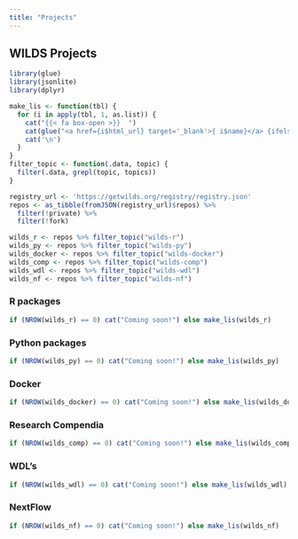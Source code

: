 ```yaml
---
title: "Projects"
---
```


## WILDS Projects

```r
library(glue)
library(jsonlite)
library(dplyr)
```

```r
make_lis <- function(tbl) {
  for (i in apply(tbl, 1, as.list)) {
    cat("{{< fa box-open >}}  ")
    cat(glue("<a href={i$html_url} target='_blank'>{ i$name}</a> {ifelse(is.null(i$description), '', paste0('- ' , glue::trim(i$description)))}"), sep = "\n")
    cat('\n')
  }
}
filter_topic <- function(.data, topic) {
  filter(.data, grepl(topic, topics))
}
```

```r
registry_url <- 'https://getwilds.org/registry/registry.json'
repos <- as_tibble(fromJSON(registry_url)$repos) %>%
  filter(!private) %>%
  filter(!fork)

wilds_r <- repos %>% filter_topic("wilds-r")
wilds_py <- repos %>% filter_topic("wilds-py")
wilds_docker <- repos %>% filter_topic("wilds-docker")
wilds_comp <- repos %>% filter_topic("wilds-comp")
wilds_wdl <- repos %>% filter_topic("wilds-wdl")
wilds_nf <- repos %>% filter_topic("wilds-nf")
```

### R packages

```r
if (NROW(wilds_r) == 0) cat("Coming soon!") else make_lis(wilds_r)
```

### Python packages

```r
if (NROW(wilds_py) == 0) cat("Coming soon!") else make_lis(wilds_py)
```

### Docker

```r
if (NROW(wilds_docker) == 0) cat("Coming soon!") else make_lis(wilds_docker)
```

### Research Compendia

```r
if (NROW(wilds_comp) == 0) cat("Coming soon!") else make_lis(wilds_comp)
```

### WDL's

```r
if (NROW(wilds_wdl) == 0) cat("Coming soon!") else make_lis(wilds_wdl)
```

### NextFlow

```r
if (NROW(wilds_nf) == 0) cat("Coming soon!") else make_lis(wilds_nf)
```

